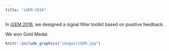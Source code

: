 ```yaml
---
title: "iGEM-2016"
---
```


In  [iGEM 2016](http://2016.igem.org/Main_Page), we designed a signal filter toolkit based on positive feedback.

We won Gold Medal.


```r
knitr::include_graphics("images/iGEM.jpg") 
```

